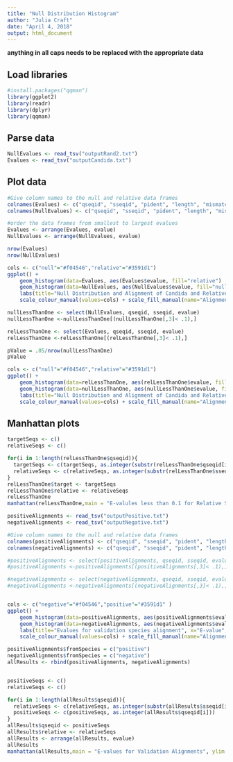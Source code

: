 ```yaml
---
title: "Null Distribution Histogram"
author: "Julia Craft"
date: "April 4, 2018"
output: html_document
---
```


**anything in all caps needs to be replaced with the appropriate data**

## Load libraries

```r
#install.packages("qqman")
library(ggplot2)
library(readr)
library(dplyr)
library(qqman)
```

## Parse data 

```r
NullEvalues <- read_tsv("outputRand2.txt")
Evalues <- read_tsv("outputCandida.txt")
```

## Plot data

```r
#Give column names to the null and relative data frames
colnames(Evalues) <- c("qseqid", "sseqid", "pident", "length", "mismatch", "gapopen","qstart", "qend", "sstart", "send", "evalue", "bitscore")
colnames(NullEvalues) <- c("qseqid", "sseqid", "pident", "length", "mismatch", "gapopen","qstart", "qend", "sstart", "send", "evalue", "bitscore")

#order the data frames from smallest to largest evalues
Evalues <- arrange(Evalues, evalue)
NullEvalues <- arrange(NullEvalues, evalue)

nrow(Evalues)
nrow(NullEvalues)

cols <- c("null"="#f04546","relative"="#3591d1")
ggplot() + 
    geom_histogram(data=Evalues, aes(Evalues$evalue, fill="relative") , alpha = .3) +
    geom_histogram(data=NullEvalues, aes(NullEvalues$evalue, fill="null"), alpha = .3) +
    labs(title="Null Distribution and Alignment of Candida and Relative Sequences", x="E-value", y="Count")+
    scale_colour_manual(values=cols) + scale_fill_manual(name="Alignments",values=cols)
```

```r
nullLessThanOne <- select(NullEvalues, qseqid, sseqid, evalue)
nullLessThanOne <-nullLessThanOne[(nullLessThanOne[,3]< .1),]

relLessThanOne <- select(Evalues, qseqid, sseqid, evalue)
relLessThanOne <-relLessThanOne[(relLessThanOne[,3]< .1),]

pValue = .05/nrow(nullLessThanOne)
pValue

cols <- c("null"="#f04546","relative"="#3591d1")
ggplot() + 
    geom_histogram(data=relLessThanOne, aes(relLessThanOne$evalue, fill="relative") , alpha = .3) +
    geom_histogram(data=nullLessThanOne, aes(nullLessThanOne$evalue, fill="null"), alpha = .3) +
    labs(title="Null Distribution and Alignment of Candida and Relative Sequences for E-values less than .1", x="E-value", y="Count")+
    scale_colour_manual(values=cols) + scale_fill_manual(name="Alignments",values=cols)
```

## Manhattan plots

```r
targetSeqs <- c()
relativeSeqs <- c()

for(i in 1:length(relLessThanOne$qseqid)){
  targetSeqs <- c(targetSeqs, as.integer(substr(relLessThanOne$qseqid[i], 8, 14)))
  relativeSeqs <- c(relativeSeqs, as.integer(substr(relLessThanOne$sseqid[i], 6, 10)))
}
relLessThanOne$target <- targetSeqs
relLessThanOne$relative <- relativeSeqs
relLessThanOne
manhattan(relLessThanOne,main = "E-valules less than 0.1 for Relative Sequences", ylim = c(0, 100) ,chr = "relative", bp = "target", p = "evalue", col = c("lightcoral", "lightblue"), ylab = "-log10(evalue)", xlab= "Relative Sequences") 

```


```r
positiveAlignments <- read_tsv("outputPositive.txt")
negativeAlignments <- read_tsv("outputNegative.txt")

#Give column names to the null and relative data frames
colnames(positiveAlignments) <- c("qseqid", "sseqid", "pident", "length", "mismatch", "gapopen","qstart", "qend", "sstart", "send", "evalue", "bitscore")
colnames(negativeAlignments) <- c("qseqid", "sseqid", "pident", "length", "mismatch", "gapopen","qstart", "qend", "sstart", "send", "evalue", "bitscore")

#positiveAlignments <- select(positiveAlignments, qseqid, sseqid, evalue)
#positiveAlignments <-positiveAlignments[(positiveAlignments[,3]< .1),]

#negativeAlignments <- select(negativeAlignments, qseqid, sseqid, evalue)
#negativeAlignments <-negativeAlignments[(negativeAlignments[,3]< .1),]


cols <- c("negative"="#f04546","positive"="#3591d1" )
ggplot() + 
    geom_histogram(data=positiveAlignments, aes(positiveAlignments$evalue, fill="positive") , alpha = .3) +
    geom_histogram(data=negativeAlignments, aes(negativeAlignments$evalue, fill="negative"), alpha = .3)+
    labs(title="Evalues for validation species alignment", x="E-value", y="Count")+
    scale_colour_manual(values=cols) + scale_fill_manual(name="Alignments",values=cols)

positiveAlignments$fromSpecies = c("positive")
negativeAlignments$fromSpecies = c("negative")
allResults <- rbind(positiveAlignments, negativeAlignments)


positiveSeqs <- c()
relativeSeqs <- c()

for(i in 1:length(allResults$qseqid)){
  relativeSeqs <- c(relativeSeqs, as.integer(substr(allResults$sseqid[i], 6, 10)))
  positiveSeqs <- c(positiveSeqs, as.integer(allResults$qseqid[i]))
}
allResults$qseqid <- positiveSeqs
allResults$relative <- relativeSeqs
allResults <- arrange(allResults, evalue)
allResults
manhattan(allResults,main = "E-values for Validation Alignments", ylim = c(-2, 10) ,chr = "relative", bp = "qseqid", p = "evalue", col = c("lightcoral"), ylab = "-log10(evalue)", xlab= "Relative Sequences", snp = "fromSpecies", highlight = c("positive")) 

```




